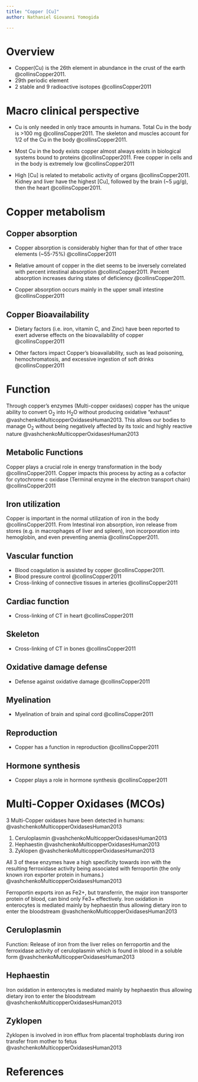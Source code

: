 ```yaml
---
title: "Copper [Cu]"
author: Nathaniel Giovanni Yomogida

---
```


# Overview
- Copper(Cu) is the 26th element in abundance in the crust of the earth @collinsCopper2011.
- 29th periodic element
- 2 stable and 9 radioactive isotopes @collinsCopper2011

# Macro clinical perspective
- Cu is only needed in only trace amounts in humans. Total Cu in the body is >100 mg @collinsCopper2011. The skeleton and muscles account for 1/2 of the Cu in the body @collinsCopper2011.

- Most Cu in the body exists copper almost always exists in biological systems bound to proteins @collinsCopper2011. Free copper in cells and in the body is extremely low @collinsCopper2011
- High [Cu] is related to metabolic activity of organs @collinsCopper2011. Kidney and liver have the highest [Cu], followed by the brain (~5 µg/g), then the heart @collinsCopper2011.

# Copper metabolism
## Copper absorption
- Copper absorption is considerably higher than for that of other trace elements (~55-75%) @collinsCopper2011

- Relative amount of copper in the diet seems to be inversely correlated with percent intestinal absorption @collinsCopper2011. Percent absorption increases during states of deficiency @collinsCopper2011.
- Copper absorption occurs mainly in the upper small intestine @collinsCopper2011

## Copper Bioavailability
- Dietary factors (i.e. iron, vitamin C, and Zinc) have been reported to exert adverse effects on the bioavailability of copper @collinsCopper2011

- Other factors impact Copper's bioavailability, such as lead poisoning, hemochromatosis, and excessive ingestion of soft drinks @collinsCopper2011

# Function
Through copper's enzymes (Multi-copper oxidases) copper has the unique ability to convert O~2~ into H~2~O without producing oxidative “exhaust” @vashchenkoMulticopperOxidasesHuman2013. This allows our bodies to manage O~2~ without being negatively affected by its toxic and highly reactive nature @vashchenkoMulticopperOxidasesHuman2013

## Metabolic Functions
Copper plays a crucial role in energy transformation in the body @collinsCopper2011. Copper impacts this process by acting as a cofactor for cytochrome c oxidase (Terminal enzyme in the electron transport chain) @collinsCopper2011

## Iron utilization
Copper is important in the normal utilization of iron in the body @collinsCopper2011. From Intestinal iron absorption, iron release from stores (e.g. in macrophages of liver and spleen), iron incorporation into hemoglobin, and even preventing anemia @collinsCopper2011.

## Vascular function
- Blood coagulation is assisted by copper @collinsCopper2011. 
- Blood pressure control @collinsCopper2011
- Cross-linking of connective tissues in arteries @collinsCopper2011

## Cardiac function
- Cross-linking of CT in heart @collinsCopper2011

## Skeleton
- Cross-linking of CT in bones @collinsCopper2011

## Oxidative damage defense
- Defense against oxidative damage @collinsCopper2011

## Myelination
- Myelination of brain and spinal cord @collinsCopper2011

## Reproduction
- Copper has a function in reproduction @collinsCopper2011

## Hormone synthesis
- Copper plays a role in hormone synthesis @collinsCopper2011

# Multi-Copper Oxidases (MCOs)
3 Multi-Copper oxidases have been detected in humans: @vashchenkoMulticopperOxidasesHuman2013

1. Ceruloplasmin @vashchenkoMulticopperOxidasesHuman2013
2. Hephaestin @vashchenkoMulticopperOxidasesHuman2013
3. Zyklopen @vashchenkoMulticopperOxidasesHuman2013

All 3 of these enzymes  have a high specificity towards iron with the resulting ferroxidase activity being associated with ferroportin (the only known iron exporter protein in humans.) @vashchenkoMulticopperOxidasesHuman2013



Ferroportin exports iron as Fe2+, but transferrin, the major iron transporter protein of blood, can bind only Fe3+ effectively. Iron oxidation in enterocytes is mediated mainly by hephaestin thus allowing dietary iron to enter the bloodstream @vashchenkoMulticopperOxidasesHuman2013

## Ceruloplasmin
Function: Release of iron from the liver relies on ferroportin and the ferroxidase activity of ceruloplasmin which is found in blood in a soluble form @vashchenkoMulticopperOxidasesHuman2013

## Hephaestin
Iron oxidation in enterocytes is mediated mainly by hephaestin thus allowing dietary iron to enter the bloodstream @vashchenkoMulticopperOxidasesHuman2013

## Zyklopen
Zyklopen is involved in iron efflux from placental trophoblasts during iron transfer from mother to fetus @vashchenkoMulticopperOxidasesHuman2013



# References {-}
::: {#refs}
:::